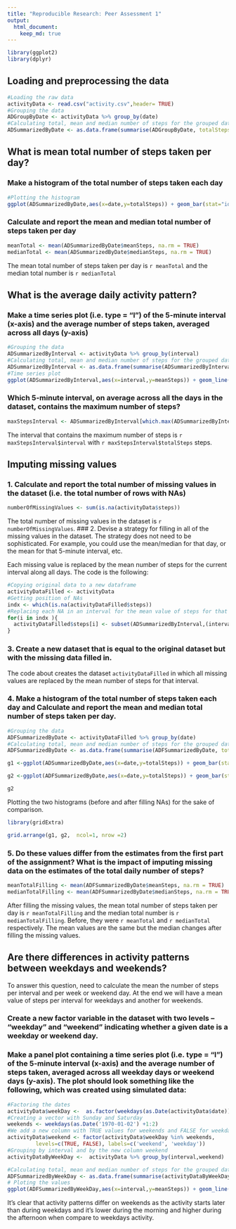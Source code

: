 ---
title: "Reproducible Research: Peer Assessment 1"
output: 
  html_document:
    keep_md: true
---


```{r echo=FALSE, message=FALSE}
library(ggplot2)
library(dplyr)
```


## Loading and preprocessing the data
```{r}
#Loading the raw data
activityData <- read.csv("activity.csv",header= TRUE)
#Grouping the data 
ADGroupByDate <- activityData %>% group_by(date)
#Calculating total, mean and median number of steps for the grouped data
ADSummarizedByDate <- as.data.frame(summarise(ADGroupByDate, totalSteps=sum(steps, na.rm = TRUE),meanSteps=mean(steps, na.rm = TRUE),medianSteps=median(as.vector(steps), na.rm = TRUE)))
```

## What is mean total number of steps taken per day?

### Make a histogram of the total number of steps taken each day

```{r}
#Plotting the histogram
ggplot(ADSummarizedByDate,aes(x=date,y=totalSteps)) + geom_bar(stat="identity")  + xlab("Day") + ggtitle("Histogram of the total number of steps taken each day") + theme(axis.text.x = element_text(angle = 90, hjust = 1))
```

### Calculate and report the mean and median total number of steps taken per day

```{r results='asis'}
meanTotal <- mean(ADSummarizedByDate$meanSteps, na.rm = TRUE)
medianTotal <- mean(ADSummarizedByDate$medianSteps, na.rm = TRUE)
```
The mean total number of steps taken per day is `r meanTotal` and the median total number is  `r medianTotal`

## What is the average daily activity pattern?

### Make a time series plot (i.e. type = "l") of the 5-minute interval (x-axis) and the average number of steps taken, averaged across all days (y-axis)

```{r}
#Grouping the data
ADSummarizedByInterval <- activityData %>% group_by(interval)
#Calculating total, mean and median number of steps for the grouped data
ADSummarizedByInterval <- as.data.frame(summarise(ADSummarizedByInterval, totalSteps=sum(steps, na.rm = TRUE),meanSteps=mean(steps, na.rm = TRUE),medianSteps=median(as.vector(steps), na.rm = TRUE)))
#Time series plot
ggplot(ADSummarizedByInterval,aes(x=interval,y=meanSteps)) + geom_line() + ylab("Mean number of steps per interval") + ggtitle("Average daily activity pattern")
```

### Which 5-minute interval, on average across all the days in the dataset, contains the maximum number of steps?
```{r}
maxStepsInterval <- ADSummarizedByInterval[which.max(ADSummarizedByInterval$totalSteps), ]
```

The interval that contains the maximum number of steps is `r  maxStepsInterval$interval` with `r maxStepsInterval$totalSteps` steps.

## Imputing missing values

### 1. Calculate and report the total number of missing values in the dataset (i.e. the total number of rows with NAs)
```{r results='asis'}
numberOfMissingValues <- sum(is.na(activityData$steps))
```
The total number of missing values in the dataset is `r numberOfMissingValues`.
### 2. Devise a strategy for filling in all of the missing values in the dataset. The strategy does not need to be sophisticated. For example, you could use the mean/median for that day, or the mean for that 5-minute interval, etc.

Each missing value is replaced by the mean number of steps for the current interval along all days. The code is the following:

```{r}
#Copying original data to a new dataframe
activityDataFilled <- activityData
#Getting position of NAs 
indx <- which(is.na(activityDataFilled$steps))
#Replacing each NA in an interval for the mean value of steps for that given interval
for(i in indx ){
  activityDataFilled$steps[i] <- subset(ADSummarizedByInterval,(interval==activityData$interval[i]))$meanSteps
}

```

### 3. Create a new dataset that is equal to the original dataset but with the missing data filled in.

The code about creates the dataset `activityDataFilled` in which all missing values are replaced by the mean number of steps for that interval.

### 4. Make a histogram of the total number of steps taken each day and Calculate and report the mean and median total number of steps taken per day. 
```{r}
#Grouping the data
ADFSummarizedByDate <- activityDataFilled %>% group_by(date)
#Calculating total, mean and median number of steps for the grouped data
ADFSummarizedByDate <- as.data.frame(summarise(ADFSummarizedByDate, totalSteps=sum(steps, na.rm = TRUE),meanSteps=mean(steps, na.rm = TRUE),medianSteps=median(as.vector(steps), na.rm = TRUE)))
```

```{r results}
g1 <-ggplot(ADSummarizedByDate,aes(x=date,y=totalSteps)) + geom_bar(stat="identity")  + xlab("Day") + ggtitle("Total number of steps taken each day (before filling NAs)")  + theme(axis.text.x = element_text(angle = 90, hjust = 1))

g2 <-ggplot(ADFSummarizedByDate,aes(x=date,y=totalSteps)) + geom_bar(stat="identity")  + xlab("Day") + ggtitle("Total number of steps taken each day (after filling NAs)")  + theme(axis.text.x = element_text(angle = 90, hjust = 1))

g2
```

Plotting the two histograms (before and after filling NAs) for the sake of comparison.

```{r  echo=FALSE, message=FALSE}
library(gridExtra)

grid.arrange(g1, g2,  ncol=1, nrow =2) 

```

### 5. Do these values differ from the estimates from the first part of the assignment? What is the impact of imputing missing data on the estimates of the total daily number of steps?



```{r results='asis'}
meanTotalFilling <- mean(ADFSummarizedByDate$meanSteps, na.rm = TRUE)
medianTotalFilling <- mean(ADFSummarizedByDate$medianSteps, na.rm = TRUE)
```
After filling the missing values, the mean total number of steps taken per day is `r meanTotalFilling` and the median total number is  `r medianTotalFilling`. Before, they were `r meanTotal` and `r medianTotal` respectively. The mean values are the same but the median changes after filling the missing values.


## Are there differences in activity patterns between weekdays and weekends?

To answer this question, need to calculate the mean the number of steps per interval and per week or weekend day. At the end we will have a mean value of steps per interval for weekdays and another for weekends.



### Create a new factor variable in the dataset with two levels -- "weekday" and "weekend" indicating whether a given date is a weekday or weekend day.

###    Make a panel plot containing a time series plot (i.e. type = "l") of the 5-minute interval (x-axis) and the average number of steps taken, averaged across all weekday days or weekend days (y-axis). The plot should look something like the following, which was created using simulated data:

```{r}
#Factoring the dates
activityData$weekDay <-  as.factor(weekdays(as.Date(activityData$date)))
#Creating a vector with Sunday and Saturday
weekends <- weekdays(as.Date('1970-01-02') +1:2)
#We add a new column with TRUE values for weekends and FALSE for weekdays
activityData$weekend <- factor(activityData$weekDay %in% weekends, 
         levels=c(TRUE, FALSE), labels=c('weekend', 'weekday'))
#Grouping by interval and by the new column weekend         
activityDataByWeekDay <-  activityData %>% group_by(interval,weekend)

#Calculating total, mean and median number of steps for the grouped data
ADFSummarizedByWeekDay <- as.data.frame(summarise(activityDataByWeekDay, totalSteps=sum(steps, na.rm = TRUE),meanSteps=mean(steps, na.rm = TRUE),medianSteps=median(as.vector(steps), na.rm = TRUE)))
# Ploting the values
ggplot(ADFSummarizedByWeekDay,aes(x=interval,y=meanSteps)) + geom_line() + ylab("Mean number of steps per interval") + facet_wrap(~weekend)

```

It's clear that activity patterns differ on weekends as the activity starts later than during weekdays and it's lower during the morning and higher during the afternoon when compare to weekdays activity.

 